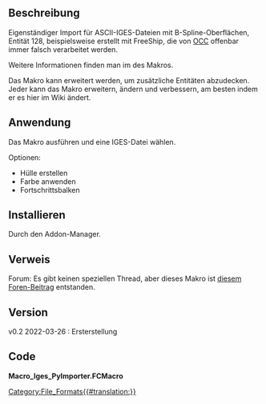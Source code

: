 <languages/>

{{Macro/de
|Name=IGES-PyImporter
|Description=Importiert eine IGES-Datei mit Entität 128 in FreeCAD.
|Author=heda
|Version=0.2
|Date=2022-03-26
|FCVersion=jede
}}

<span id="Description"></span>
==Beschreibung==

Eigenständiger Import für ASCII-IGES-Dateien mit B-Spline-Oberflächen, Entität 128, beispielsweise erstellt mit FreeShip, die von [[OpenCASCADE/de|OCC]] offenbar immer falsch verarbeitet werden.

Weitere Informationen finden man im {{Incode|docstring}} des Makros.

Das Makro kann erweitert werden, um zusätzliche Entitäten abzudecken. Jeder kann das Makro erweitern, ändern und verbessern, am besten indem er es hier im Wiki ändert.

<span id="Usage"></span>
==Anwendung==

Das Makro ausführen und eine IGES-Datei wählen.

Optionen:
* Hülle erstellen
* Farbe anwenden
* Fortschrittsbalken

<span id="Install"></span>
==Installieren==

Durch den Addon-Manager.

<span id="Link"></span>
==Verweis==

Forum: Es gibt keinen speziellen Thread, aber dieses Makro ist  [https://forum.freecad.org/viewtopic.php?p=582137&sid=3a86de4d61ef810a81861c757e15129c#p582137 diesem Foren-Beitrag] entstanden.

==Version==

v0.2 2022-03-26 : Ersterstellung

==Code==

'''Macro_Iges_PyImporter.FCMacro'''

{{MacroCode|code=
#!/usr/bin/env python3
# -*- coding: utf-8 -*-

# ***************************************************************************
# *   Copyright (c) 2022 heda <heda @ freecad forum>                        *
# *                                                                         *
# *   This file is part of the FreeCAD CAx development system.              *
# *                                                                         *
# *   This program is free software; you can redistribute it and/or modify  *
# *   it under the terms of the GNU Lesser General Public License (LGPL)    *
# *   as published by the Free Software Foundation; either version 2 of     *
# *   the License, or (at your option) any later version.                   *
# *   for detail see the LICENSE text file.                                 *
# *                                                                         *
# *   This program is distributed in the hope that it will be useful,       *
# *   but WITHOUT ANY WARRANTY; without even the implied warranty of        *
# *   MERCHANTABILITY or FITNESS FOR A PARTICULAR PURPOSE.  See the         *
# *   GNU Library General Public License for more details.                  *
# *                                                                         *
# *   You should have received a copy of the GNU Library General Public     *
# *   License along with this program; if not, write to the Free Software   *
# *   Foundation, Inc., 59 Temple Place, Suite 330, Boston, MA  02111-1307  *
# *   USA                                                                   *
# *                                                                         *
# ***************************************************************************


__Name__ = 'Iges_PyImporter'
__Comment__ = 'Imports an iges file with entity 128 to FreeCAD'
__Author__ = 'heda @ fc-forum'
__Version__ = '0.2'
__Date__ = '2022-03-26'
__License__ = 'LGPL-2.0-or-later'
__Web__ = ''
__Wiki__ = 'https://wiki.freecad.org/Macro_Iges_PyImporter'
__Icon__ = ''
__Help__ = 'Launch macro and select file.'
__Status__ = 'works'
__Requires__ = 'tested on FreeCAD v0.19'
__Communication__ = 'forum'
__Files__ = ''



__doc__ = """
Standalone import for ascii iges-files with bspline surfaces,
entity 128, which appears to always be incorrectly handled by occ.

options:
- make shell [default on] or individual surfaces
  if off, the making of shell is enforced for files with more than 50 surfaces
- apply color [default on] if color is present in the iges-file,
  the parser naivly takes the first and ignores any following color records
- progress bar [default on] see note.

Run macro and select the iges file.
Creation of the surfaces can take a while.
Import is to current document if available, else a new is created.

There are no error or consistency checks, the parser either works or fails.
The only parsed entity is 128 - rational bspline surface,
assumed to be freeform. Parsing ability could be expanded,
specification used is iges5.3.

The importer is tested on:
- one freeship file
- one libIGES file

v0.1 - first version - handled iges files created by freeship.
v0.2 - also handles files made with libIGES (on gh).

note: if the macro has an error, the use of the progress bar makes fc
      freezes in monumental ways, the application has to be killed
      with system commands. If so, switch off the progress bar.
"""


import FreeCAD as App
import FreeCADGui as Gui
import Part
from PySide import QtGui

import re
from pathlib import Path
from collections import namedtuple, Counter

### options
MakeShell = True
ShellLimit = 50
ApplyColor = True
ProgressBar = True

filename, filt = QtGui.QFileDialog.getOpenFileName(filter='*.igs')

if not filename:
    raise UserWarning('Need to select an iges file.')

print('Importing: {}'.format(filename))

class Ticker:
    """better than nothing, does not always show though"""
    tick_count = 0
    pbon = ProgressBar
    if pbon:
        pb = App.Base.ProgressIndicator() 
        pb.start('importing iges', 100)
    
    def tick(self, ticks=1):
        if self.pbon:
            for i in range(ticks):
                self.pb.next()
                self.tick_count += 1

    def tick_time(self, prog):
        if isinstance(self.tick_step, int):
            self.tick(self.tick_step)
        else:
            if prog in self.tick_step:
                self.tick()
    
    def set_tick_step(self, number):
        self.tot_number = number
        span = 100 - 3 * 4
        if number >= span:
            self.tick_step = tuple(range(0, number, int(number / span) + 1))
        else:
            self.tick_step = int(span / number)
        
    def end(self):
        if self.pbon:
            for i in range(101 - self.tick_count):
                self.tick()
            self.pb.stop()


ticker = Ticker()


iges = Path(filename)
data = iges.read_text().splitlines()

sec_def = re.compile('\W+')
sections = dict(S='', G='', D=list(), P=dict())
DES = namedtuple('DES', 'entity linecount label')
oddeven = color = None

for i, line in enumerate(data):
    sec_col = line[72:]
    section, snbr = sec_def.split(sec_col)
    if section in 'SG':
        sections[section] += line[:72]
    elif section == 'D':
        if oddeven is None:
            oddeven = bool(i % 2)
        if isinstance(oddeven, bool):
            if bool(i % 2) == oddeven:
                row1 = [line[j:j+8] for j in range(0, 80, 8)]
                row2 = [data[i+1][j:j+8] for j in range(0, 80, 8)]
                entitydef = (int(row1[0]), int(row2[3]), row2[-3])
                sections['D'].append(DES(*entitydef))
    elif section == 'P':
        break

lc = i

### header
fields = ' '.join(('f{}'.format(i+1) for i in range(25)))
for oldnew in (('f6 preprocessor', 'f14 unitsflag', 'f23 version')):
    fields = fields.replace(*oldnew.split())
Header = namedtuple('Header', fields)
cheat = sections.get('G').split(',')
cheat[0] += ',' # assume that the parameter delimiter is a comma
if len(cheat) == 26:
    cheat.pop(1) # the freeship file

header = Header(*cheat)

### unit
Units = dict(u1=(25.4, 'inch'),
             u2=(1, 'mm'),
             u3=(1, 'user defined, skip'),
             u4=(25.4 * 12, 'feet'),
             u5=(1, 'miles, skipping'),
             u6=(1000, 'meters'),
             u7=(10000, 'kilometers'),
             u8=(25.4 / 1000, 'milli inch'),
             u9=(1, 'micron, skipping'),
             u10=(10, 'centimeters'),
             u11=(1, 'micro inches, skipping'),
             )

unit, unitname = Units.get('u{}'.format(header.unitsflag))
msg = 'file units: {} / preprocessor: {}'
print(msg.format(unitname, header.preprocessor))

ticker.tick(3)

### color
# naive assumtion that color is first entry
msg = 'color definition found in file'
if 314 in set((desi.entity for desi in sections['D'])):
    des = sections['D'].pop(0)
    code, *rgb, _ = data[lc].split(';')[0].split(',')
    color = tuple(float(c) / 100 for c in (rgb)) + (0.,)
    lc += des.linecount
    print(msg)
else:
    print('no ' + msg)

ticker.tick(3)

entities, skipped = list(), list()
for des in sections['D']:
    if des.entity == 128:
        chunk = ''
        for line in data[lc:lc+des.linecount]:
            chunk += line[:64].strip()
        entities.append(chunk.strip()[:-1])
    else:
        skipped.append(des.entity)
    lc += des.linecount

print('found {} surfaces'.format(len(entities)))
if skipped:
    for entity, count in Counter(skipped).items():
        print('skipped {} records of entity {}'.format(count, entity))
else:
    print('no records skipped during parsing')
print('creating surfaces...')

Gui.updateGui() # flushes prints
ticker.tick(3)
ticker.set_tick_step(len(entities))

MakeShell = MakeShell if len(entities) < ShellLimit + 1 else True
doc = App.ActiveDocument if App.ActiveDocument else App.newDocument(iges.stem)

surfs = list()

### parse iges record and create fc surface
for j, entity in enumerate(entities):
    entity = entity.split(',')
    entity[:10] = [int(i) for i in entity[:10]]
    entity[10:] = [float(i) for i in entity[10:]]
    K1, K2, M1, M2, P1, P2, P3, P4, P5 = entity[1:10]
    N1 = 1 + K1 - M1
    N2 = 1 + K2 - M2
    A = N1 + 2 * M1
    B = N2 + 2 * M2
    C = (1 + K1) * (1 + K2)
    # matrix is K1 + 1 x K2 + 1; u,v
    
    uknots = entity[10:10+A+1]
    vknots = entity[11+A:11+A+B+1]
    weights = entity[12+A+B:11+A+B+C+1]
    poles = entity[12+A+B+C:11+A+B+4*C+1]
    
    if P3 == 0: # rational
        u0, u1, v0, v1 = entity[12+A+B+4*C:15+A+B+4*C+1]
    else: # polynomial
        pass
    
    umults = [uknots.count(kn) for kn in sorted(set(uknots))]
    vmults = [vknots.count(kn) for kn in sorted(set(vknots))]
    
    if P3 == 0:
        pass
    else:
        uknots = uknots[M1:-M1]
        vknots = vknots[M2:-M2]
    
    poles = [App.Vector(*pt) * unit
             for pt in zip(poles[0::3], poles[1::3],poles[2::3])]
    
    poles = [poles[i:i+K1+1] for i in range(0, len(poles), K1+1)]
    weights = [weights[i:i+K1+1] for i in range(0, len(weights), K1+1)]
    poles = list(zip(*poles))
    weights = list(zip(*weights))
    
    bsurface = Part.BSplineSurface()
    builder = bsurface.buildFromPolesMultsKnots
    builder(poles, umults, vmults, uknots, vknots,
            bool(P4), bool(P5), M1, M2, weights)
    
    if MakeShell:
        surfs.append(bsurface.toShape())
    else:
       Part.show(bsurface.toShape(), 'Surface')
       if color and ApplyColor:
           doc.ActiveObject.ViewObject.ShapeColor = color

    ticker.tick_time(j)
    

if MakeShell:
    shell = Part.makeShell(surfs)
    Part.show(shell, iges.stem)
    if color and ApplyColor:
        doc.ActiveObject.ViewObject.ShapeColor = color
    doc.ActiveObject.ViewObject.DisplayMode = 'Shaded'

ticker.tick(3)

doc.recompute()
av = Gui.ActiveDocument.ActiveView
av.viewIsometric()
av.fitAll()
print('... import iges completed')
ticker.end()

# end
}}

[[Category:File_Formats{{#translation:}}]]